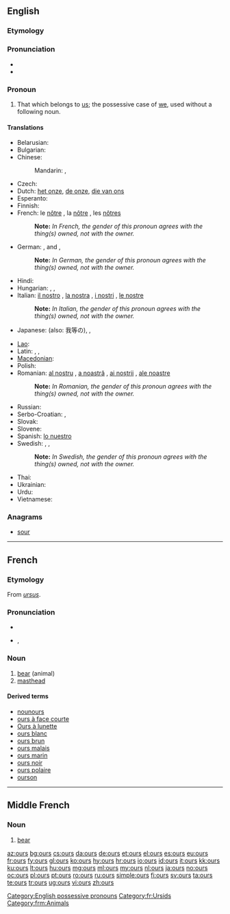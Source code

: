 ==English==

===Etymology===
{{suffix|our|'s}}

===Pronunciation===
* {{audio|en-us-ours.ogg|Audio (US)}}
* {{rhymes|aʊə(r)z}}

===Pronoun===
{{en-pron|desc=possessive pronoun}}

# That which belongs to [[us]]; the possessive case of [[we]], used without a following noun.

====Translations====
{{trans-top|that which belongs to us}}
* Belarusian: {{t-|be|наш|tr=naš|xs=Belarusian}}
* Bulgarian: {{t-|bg|наш|tr=naš}}
* Chinese:
*: Mandarin: {{t-|cmn|我們|alt=我們的|sc=Hani}},  {{t-|cmn|我们|alt=我们的|tr=wǒmen-de|sc=Hani}}
* Czech: {{t+|cs|náš|m}}
* Dutch: [[het onze]], [[de onze]], [[die van ons]]
* Esperanto: {{t-|eo|la nia|xs=Esperanto}}
* Finnish: {{t+|fi|meidän}}
* French: le [[nôtre]] {{m|s}}, la [[nôtre]] {{f|s}}, les [[nôtres]] {{m|f|p}}
*: '''Note: ''' ''In French, the gender of this pronoun agrees with the thing(s) owned, not with the owner.''
* German: {{t-|de|unserer}} {{m|s}}, {{t+|de|unsere}} {{p}} and {{f|s}}, {{t+|de|unseres}} {{n|s}}
*: '''Note: ''' ''In German, the gender of this pronoun agrees with the thing(s) owned, not with the owner.''
* Hindi: {{t-|hi|हमारा|tr=hamārā|xs=Hindi}}
* Hungarian: {{t+|hu|mienk}},  {{t+|hu|miénk}},  {{t-|hu|mieink}}
* Italian: [[il nostro]] {{m|s}}, [[la nostra]] {{f|s}}, [[i nostri]] {{m|p}}, [[le nostre]] {{f|p}}
*: '''Note: ''' ''In Italian, the gender of this pronoun agrees with the thing(s) owned, not with the owner.''
* Japanese: {{t-|ja|私たち|alt=私たちの|tr=わたしたちの, watashitachi-no}} (also: 我等の),  {{t-|ja|我ら|alt=我らの|tr=われらの, warera-no}},  {{t-|ja|我々|alt=我々の|tr=われわれの, wareware-no}}
{{trans-mid}}
* [[Lao]]: {{t-|lo|ຂອງພວກເຮົາ|tr=khööng phöök-hao|sc=Laoo|xs=Lao}}
* Latin: {{t|la|noster}}, {{t|la|nostri}}, {{t|la|nostrum}}
* [[Macedonian]]: {{t-|mk|наш|tr=naš}}
* Polish: {{t+|pl|nasz|m|s}}
* Romanian: [[al nostru]] {{m}}, [[a noastră]] {{f}}, [[ai noștrii]] {{m|p}}, [[ale noastre]] {{f|p}}
*: '''Note: ''' ''In Romanian, the gender of this pronoun agrees with the thing(s) owned, not with the owner.''
* Russian: {{t+|ru|наш|tr=naš}}
* Serbo-Croatian: {{t|sh|наш|sc=Cyrl|xs=Serbo-Croatian}},  {{t|sh|naš|xs=Serbo-Croatian}}
* Slovak: {{t-|sk|náš}}
* Slovene: {{t+|sl|naš|m|s}}
* Spanish: [[lo nuestro]]
* Swedish: {{t+|sv|vår|c|s}}, {{t+|sv|vårt|n|s}}, {{t+|sv|våra|p}}
*: '''Note: ''' ''In Swedish, the gender of this pronoun agrees with the thing(s) owned, not with the owner.''
* Thai: {{t|th|ของเรา|tr=kŏng rao}}
* Ukrainian: {{t-|uk|наш|tr=naš|xs=Ukrainian}}
* Urdu: {{t|ur|ہمارا|tr=hamārā|xs=Urdu}}
* Vietnamese: {{t|vi|của chúng tôi|xs=Vietnamese}}
{{trans-bottom}}

===Anagrams===
* [[sour#English|sour]]

[[Category:English possessive pronouns]]

----

==French==

===Etymology===
From {{etyl|la|fr}} ''[[ursus]]''.

===Pronunciation===
* {{audio|Fr-ours.ogg|audio}}
* {{IPA|/uʁs/|lang=fr}}, {{SAMPA|/uRs/}}

===Noun===
{{fr-noun|m|pl=ours|f=ourse}}

# [[bear]] (animal)
# [[masthead]] {{gloss|list of a newspaper's main staff}}

====Derived terms====
* [[nounours]]
* [[ours à face courte]]
* [[Ours à lunette]]
* [[ours blanc]]
* [[ours brun]]
* [[ours malais]]
* [[ours marin]]
* [[ours noir]]
* [[ours polaire]]
* [[ourson]]

[[Category:fr:Ursids]]

----

==Middle French==

===Noun===
{{frm-noun|m|pl=ours|f=ourse}}

# [[bear]] {{gloss|mammal}}

[[Category:frm:Animals]]

[[az:ours]]
[[bg:ours]]
[[cs:ours]]
[[da:ours]]
[[de:ours]]
[[et:ours]]
[[el:ours]]
[[es:ours]]
[[eu:ours]]
[[fr:ours]]
[[fy:ours]]
[[gl:ours]]
[[ko:ours]]
[[hy:ours]]
[[hr:ours]]
[[io:ours]]
[[id:ours]]
[[it:ours]]
[[kk:ours]]
[[ku:ours]]
[[lt:ours]]
[[hu:ours]]
[[mg:ours]]
[[ml:ours]]
[[my:ours]]
[[nl:ours]]
[[ja:ours]]
[[no:ours]]
[[oc:ours]]
[[pl:ours]]
[[pt:ours]]
[[ro:ours]]
[[ru:ours]]
[[simple:ours]]
[[fi:ours]]
[[sv:ours]]
[[ta:ours]]
[[te:ours]]
[[tr:ours]]
[[ug:ours]]
[[vi:ours]]
[[zh:ours]]